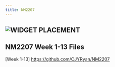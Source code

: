 ---
title: NM2207
---

## ![WIDGET PLACEMENT](widget.jpg)

## NM2207 Week 1-13 Files

\[Week 1-13\] <https://github.com/CJYRyan/NM2207>
